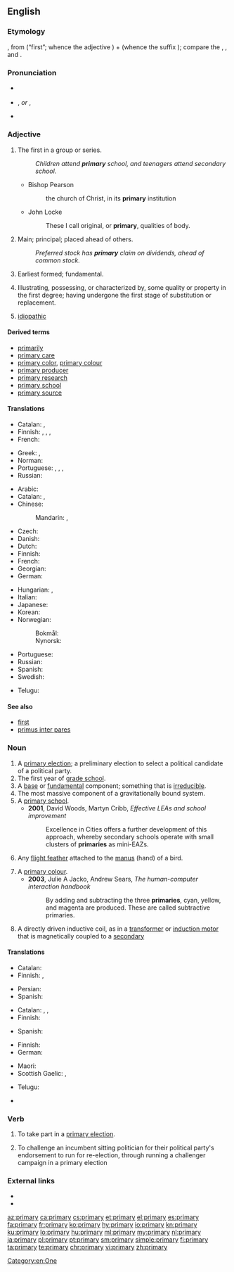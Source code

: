 ==English==
{{wikipedia}}

===Etymology===
{{borrowing|la|prīmārius||of the first”, “of the first rank”, “chief”, “principal”, “excellent|lang=en}}, from {{term|prīmus|lang=la}} (“first”; whence the {{etyl|en|-}} adjective {{term|prime|lang=en}}) + {{term|-ārius|lang=la}} (whence the {{etyl|en|-}} suffix {{term|-ary|lang=en}}); compare the {{etyl|fr|-}} {{term|primaire|lang=fr}}, {{term|primer|lang=fr}}, and {{term|premier|lang=fr}}.

===Pronunciation===
* {{a|UK}} {{IPA|/ˈpraɪməri/|lang=en}}
* {{a|US}} {{enPR|prīʹmĕr-ē}}, {{IPA|/ˈpraɪmɛri/|lang=en}} ''or'' {{enPR|prīʹmə-rē}}, {{IPA|/ˈpraɪməri/|lang=en}}
* {{audio|En-us-primary.ogg|Audio (US)|lang=en}}

===Adjective===
{{enum||secondary|Latinate [[Appendix:English ordinal numbers|ordinals]]|lang=en}}
{{en-adj}}

# The first in a group or series.
#: ''Children attend '''primary''' school, and teenagers attend secondary school.''
#* Bishop Pearson
#*: the church of Christ, in its '''primary''' institution
#* John Locke
#*: These I call original, or '''primary''', qualities of body.
# Main; principal; placed ahead of others.
#: ''Preferred stock has '''primary''' claim on dividends, ahead of common stock.''
# {{context|geology|lang=en}} Earliest formed; fundamental.
# {{context|chemistry|lang=en}} Illustrating, possessing, or characterized by, some quality or property in the first degree; having undergone the first stage of substitution or replacement.
# {{label|en|medicine}} [[idiopathic]]

====Derived terms====
* [[primarily]]
* [[primary care]]
* [[primary color]], [[primary colour]]
* [[primary producer]]
* [[primary research]]
* [[primary school]]
* [[primary source]]

====Translations====
{{trans-top|first in a group or series}}
* Catalan: {{t|ca|primari|m}}, {{t|ca|primària|f}}
* Finnish: {{t+|fi|ensimmäinen}}, {{t+|fi|perus-}}, {{t|fi|ensi-}}, {{t|fi|ala-}}
* French: {{t+|fr|primaire|m|f}}
{{trans-mid}}
* Greek: {{t+|el|πρωτογενής|sc=Grek}}, {{t+|el|πρωτοβάθμιος|sc=Grek}}
* Norman: {{t|nrf|primaithe}}
* Portuguese: {{t+|pt|primário|m}}, {{t+|pt|primária|f}}, {{t|pt|primários|m-p}}, {{t|pt|primárias|f-p}}
* Russian: {{t+|ru|перви́чный}}
{{trans-bottom}}

{{trans-top|that which is placed ahead of others}}
* Arabic: {{t|ar|أَوَّلِيّ}}
* Catalan: {{t|ca|primari|m}}, {{t|ca|primària|f}}
* Chinese:
*: Mandarin: {{t+|cmn|第一|tr=dìyī de|alt=第一的|sc=Hani}}, {{t+|cmn|最初|tr=zuìchū|sc=Hani}}
* Czech: {{t|cs|primární}}
* Danish: {{t+|da|primær}}
* Dutch: {{t+|nl|voornaamste}}
* Finnish: {{t+|fi|ensisijainen}}
* French: {{t+|fr|prioritaire|m|f}}
* Georgian: {{t|ka|პირველადი|sc=Geor}}
* German: {{t+|de|primär}}
{{trans-mid}}
* Hungarian: {{t+|hu|első}}, {{t+|hu|elsődleges}}
* Italian: {{t+|it|primario}}
* Japanese: {{t+|ja|最初|tr=さいしょの, saisho no|alt=最初の|sc=Jpan}}
* Korean: {{t+|ko|본래|alt=본래의|sc=Kore}}
* Norwegian:
*: Bokmål: {{t|nb|primær}}
*: Nynorsk: {{t|nn|primær}}
* Portuguese: {{t+|pt|primário}}
* Russian: {{t+|ru|перви́чный}}
* Spanish: {{t|es|primario}}
* Swedish: {{t+|sv|primär}}
{{trans-bottom}}

{{checktrans-top}}
* Telugu: {{t-check|te|ప్రాథమిక|tr=praathamika|sc=Telu}}
{{trans-bottom}}

====See also====
* [[first]]
* [[primus inter pares]]

===Noun===
{{en-noun|primaries}}

# A [[primary election]]; a preliminary election to select a political candidate of a political party.
# The first year of [[grade school]].
# A [[base]] or [[fundamental]] component; something that is [[irreducible]].
# The most massive component of a gravitationally bound system.
# A [[primary school]].
#* '''2001''', David Woods, Martyn Cribb, ''Effective LEAs and school improvement''
#*: Excellence in Cities offers a further development of this approach, whereby secondary schools operate with small clusters of '''primaries''' as mini-EAZs.
# {{context|ornithology|lang=en}} Any [[flight feather]] attached to the [[manus]] (hand) of a bird.
# A [[primary colour]].
#* '''2003''', Julie A Jacko, Andrew Sears, ''The human-computer interaction handbook''
#*: By adding and subtracting the three '''primaries''', cyan, yellow, and magenta are produced. These are called subtractive primaries.
# {{context|electronics|lang=en}} A directly driven inductive coil, as in a [[transformer]] or [[induction motor]] that is magnetically coupled to a [[secondary]]

====Translations====
{{trans-see|primary election}}

{{trans-top|first year of grade school}}
* Catalan: {{t|ca|primària|f}}
* Finnish: {{t|fi|ensimmäinen luokka}}, {{t|fi|ekaluokka}}
{{trans-mid}}
* Persian: {{t+|fa|ابتدایی}}
* Spanish: {{t+|es|primaria|f}}
{{trans-bottom}}

{{trans-top|base or fundamental component}}
* Catalan: {{t|ca|primari|m}}, {{t|ca|bàsic|m}}, {{t|ca|fonamental|m}}
* Finnish: {{t|fi|perusta}}
{{trans-mid}}
* Spanish: {{t+|es|básico}}
{{trans-bottom}}

{{trans-top|ornithology: flight feather}}
* Finnish: {{t|fi|siipisulka}}
* German: {{t|de|Handschwinge|f}}
{{trans-mid}}
* Maori: {{t|mi|kira}}
* Scottish Gaelic: {{t|gd|prìomh ite sgèith|f}}, {{t|gd|ite gàirdeanach|f}}
{{trans-bottom}}

{{checktrans-top}}
* Telugu: {{t-check|te|ప్రాథమికం|tr=praathamikaM}}
{{trans-bottom}}

* {{pedialite}}

===Verb===
{{en-verb|primaries|primarying|primaried}}

# {{context|US|intransitive|lang=en}} To take part in a [[primary election]].
# {{context|US|politics|lang=en}} To challenge an incumbent sitting politician for their political party's endorsement to run for re-election, through running a challenger campaign in a primary election

===External links===
* {{R:Webster 1913}}
* {{R:Century 1911}}

[[Category:en:One]]

[[az:primary]]
[[ca:primary]]
[[cs:primary]]
[[et:primary]]
[[el:primary]]
[[es:primary]]
[[fa:primary]]
[[fr:primary]]
[[ko:primary]]
[[hy:primary]]
[[io:primary]]
[[kn:primary]]
[[ku:primary]]
[[lo:primary]]
[[hu:primary]]
[[ml:primary]]
[[my:primary]]
[[nl:primary]]
[[ja:primary]]
[[pl:primary]]
[[pt:primary]]
[[sm:primary]]
[[simple:primary]]
[[fi:primary]]
[[ta:primary]]
[[te:primary]]
[[chr:primary]]
[[vi:primary]]
[[zh:primary]]